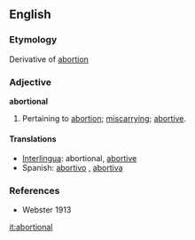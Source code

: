 ==English==
===Etymology===
Derivative of [[abortion]]

===Adjective===
'''abortional'''
#Pertaining to [[abortion]]; [[miscarrying]]; [[abortive]].

====Translations====
*[[Interlingua]]: abortional, [[abortive]]
*Spanish: [[abortivo]] {{m}}, [[abortiva]] {{f}}

===References===
*Webster 1913

[[it:abortional]]